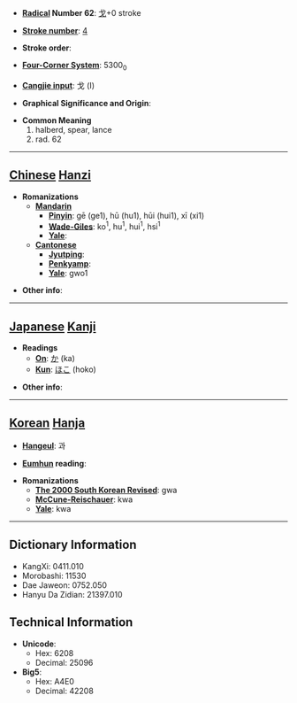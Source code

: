 * '''[[Wiktionary:Chinese radical index| Radical]] Number 62''': [[Wiktionary:Chinese radical index 戈|戈]]+0 stroke

* '''[[Wiktionary:Chinese total strokes index|Stroke number]]''': [[Wiktionary:Chinese total strokes index 4|4]]

* '''Stroke order''': 

* '''[[Wiktionary:Chinese four corner index|Four-Corner System]]''': 5300<sub>0</sub>

* '''[[Wiktionary:Chinese Cangjie index|Cangjie input]]''': 戈 (I)

* '''Graphical Significance and Origin''': 

* '''Common Meaning'''
*#halberd, spear, lance
*# rad. 62


----

== [[Chinese]] [[Hanzi]] ==

* '''Romanizations'''
** '''[[Mandarin]]'''
*** '''[[Pinyin]]''': gē (ge1), hū (hu1), hūi (hui1), xī (xi1)
*** '''[[Wade-Giles]]''': ko<sup>1</sup>, hu<sup>1</sup>, hui<sup>1</sup>, hsi<sup>1</sup>
*** '''[[Yale]]''': 
** '''[[Cantonese]]'''
*** '''[[Jyutping]]''':
*** '''[[Penkyamp]]''': 
*** '''[[Yale]]''': gwo1

* '''Other info''': 

----

== [[Japanese]] [[Kanji]] ==

* '''Readings'''
** '''[[On]]''': [[か]] (ka)
** '''[[Kun]]''': [[ほこ]] (hoko)

* '''Other info''':  

----

== [[Korean]] [[Hanja]] ==

* '''[[Hangeul]]''': 과

* '''[[Eumhun]] reading''': 

* '''Romanizations'''
** '''[[The 2000 South Korean Revised Romanization|The 2000 South Korean Revised]]''': gwa
** '''[[McCune-Reischauer]]''': kwa
** '''[[Yale]]''': kwa

----

== Dictionary Information ==

* KangXi: 0411.010
* Morobashi: 11530
* Dae Jaweon: 0752.050
* Hanyu Da Zidian: 21397.010

== Technical Information ==

* '''Unicode''':
** Hex: 6208
** Decimal: 25096
* '''Big5''':
** Hex: A4E0
** Decimal: 42208